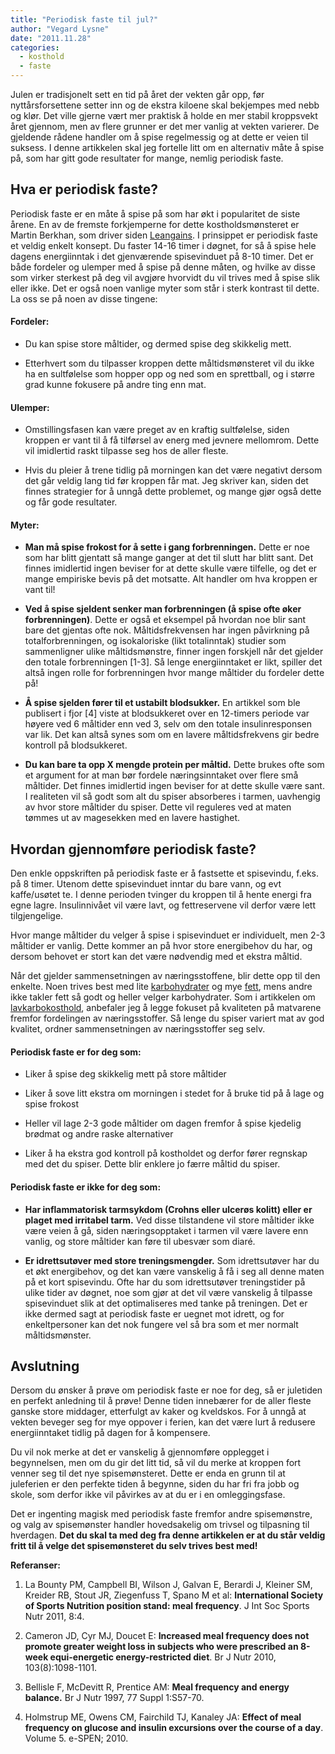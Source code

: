 ```yaml
---
title: "Periodisk faste til jul?"
author: "Vegard Lysne"
date: "2011.11.28"
categories: 
  - kosthold
  - faste
---
```


Julen er tradisjonelt sett en tid på året der vekten går opp, før nyttårsforsettene setter inn og de ekstra kiloene skal bekjempes med nebb og klør. Det ville gjerne vært mer praktisk å holde en mer stabil kroppsvekt året gjennom, men av flere grunner er det mer vanlig at vekten varierer. De gjeldende rådene handler om å spise regelmessig og at dette er veien til suksess. I denne artikkelen skal jeg fortelle litt om en alternativ måte å spise på, som har gitt gode resultater for mange, nemlig periodisk faste.

## Hva er periodisk faste?

Periodisk faste er en måte å spise på som har økt i popularitet de siste årene. En av de fremste forkjemperne for dette kostholdsmønsteret er Martin Berkhan, som driver siden [Leangains](http://www.leangains.com/). I prinsippet er periodisk faste et veldig enkelt konsept. Du faster 14-16 timer i døgnet, for så å spise hele dagens energiinntak i det gjenværende spisevinduet på 8-10 timer. Det er både fordeler og ulemper med å spise på denne måten, og hvilke av disse som virker sterkest på deg vil avgjøre hvorvidt du vil trives med å spise slik eller ikke. Det er også noen vanlige myter som står i sterk kontrast til dette. La oss se på noen av disse tingene:

#### Fordeler:

-   Du kan spise store måltider, og dermed spise deg skikkelig mett.

-   Etterhvert som du tilpasser kroppen dette måltidsmønsteret vil du ikke ha en sultfølelse som hopper opp og ned som en sprettball, og i større grad kunne fokusere på andre ting enn mat.

#### Ulemper:

-   Omstillingsfasen kan være preget av en kraftig sultfølelse, siden kroppen er vant til å få tilførsel av energ med jevnere mellomrom. Dette vil imidlertid raskt tilpasse seg hos de aller fleste.

-   Hvis du pleier å trene tidlig på morningen kan det være negativt dersom det går veldig lang tid før kroppen får mat. Jeg skriver kan, siden det finnes strategier for å unngå dette problemet, og mange gjør også dette og får gode resultater.

#### Myter:

-   **Man må spise frokost for å sette i gang forbrenningen.** Dette er noe som har blitt gjentatt så mange ganger at det til slutt har blitt sant. Det finnes imidlertid ingen beviser for at dette skulle være tilfelle, og det er mange empiriske bevis på det motsatte. Alt handler om hva kroppen er vant til!

-   **Ved å spise sjeldent senker man forbrenningen (å spise ofte øker forbrenningen)**. Dette er også et eksempel på hvordan noe blir sant bare det gjentas ofte nok. Måltidsfrekvensen har ingen påvirkning på totalforbrenningen, og isokaloriske (likt totalinntak) studier som sammenligner ulike måltidsmønstre, finner ingen forskjell når det gjelder den totale forbrenningen \[1-3\]. Så lenge energiinntaket er likt, spiller det altså ingen rolle for forbrenningen hvor mange måltider du fordeler dette på!

-   **Å spise sjelden fører til et ustabilt blodsukker.** En artikkel som ble publisert i fjor \[4\] viste at blodsukkeret over en 12-timers periode var høyere ved 6 måltider enn ved 3, selv om den totale insulinresponsen var lik. Det kan altså synes som om en lavere måltidsfrekvens gir bedre kontroll på blodsukkeret.

-   **Du kan bare ta opp X mengde protein per måltid.** Dette brukes ofte som et argument for at man bør fordele næringsinntaket over flere små måltider. Det finnes imidlertid ingen beviser for at dette skulle være sant. I realiteten vil så godt som alt du spiser absorberes i tarmen, uavhengig av hvor store måltider du spiser. Dette vil reguleres ved at maten tømmes ut av magesekken med en lavere hastighet.

## Hvordan gjennomføre periodisk faste?

Den enkle oppskriften på periodisk faste er å fastsette et spisevindu, f.eks. på 8 timer. Utenom dette spisevinduet inntar du bare vann, og evt kaffe/usøtet te. I denne perioden tvinger du kroppen til å hente energi fra egne lagre. Insulinnivået vil være lavt, og fettreservene vil derfor være lett tilgjengelige.

Hvor mange måltider du velger å spise i spisevinduet er individuelt, men 2-3 måltider er vanlig. Dette kommer an på hvor store energibehov du har, og dersom behovet er stort kan det være nødvendig med et ekstra måltid.

Når det gjelder sammensetningen av næringsstoffene, blir dette opp til den enkelte. Noen trives best med lite [karbohydrater](brokenlink/karbohydrater/ "Karbohydrater") og mye [fett](http://www.friskogfunksjonellno//fett/ "Fetthttp://friskogfunksjonell.wordpress.com/2011/10/17/fett/"), mens andre ikke takler fett så godt og heller velger karbohydrater. Som i artikkelen om [lavkarbokosthold](brokenlink/en-enkel-innforing-i-lavkarbokosthold/ "En kort innføring i lavkarbokosthold og tilpasning til din livsstil"), anbefaler jeg å legge fokuset på kvaliteten på matvarene fremfor fordelingen av næringsstoffer. Så lenge du spiser variert mat av god kvalitet, ordner sammensetningen av næringsstoffer seg selv.

#### Periodisk faste er for deg som:

-   Liker å spise deg skikkelig mett på store måltider

-   Liker å sove litt ekstra om morningen i stedet for å bruke tid på å lage og spise frokost

-   Heller vil lage 2-3 gode måltider om dagen fremfor å spise kjedelig brødmat og andre raske alternativer

-   Liker å ha ekstra god kontroll på kostholdet og derfor fører regnskap med det du spiser. Dette blir enklere jo færre måltid du spiser.

#### Periodisk faste er ikke for deg som:

-   **Har inflammatorisk tarmsykdom (Crohns eller ulcerøs kolitt) eller er plaget med irritabel tarm.** Ved disse tilstandene vil store måltider ikke være veien å gå, siden næringsopptaket i tarmen vil være lavere enn vanlig, og store måltider kan føre til ubesvær som diaré.

-   **Er idrettsutøver med store treningsmengder.** Som idrettsutøver har du et økt energibehov, og det kan være vanskelig å få i seg all denne maten på et kort spisevindu. Ofte har du som idrettsutøver treningstider på ulike tider av døgnet, noe som gjør at det vil være vanskelig å tilpasse spisevinduet slik at det optimaliseres med tanke på treningen. Det er ikke dermed sagt at periodisk faste er uegnet mot idrett, og for enkeltpersoner kan det nok fungere vel så bra som et mer normalt måltidsmønster.

## Avslutning

Dersom du ønsker å prøve om periodisk faste er noe for deg, så er juletiden en perfekt anledning til å prøve! Denne tiden innebærer for de aller fleste ganske store middager, etterfulgt av kaker og kveldskos. For å unngå at vekten beveger seg for mye oppover i ferien, kan det være lurt å redusere energiinntaket tidlig på dagen for å kompensere.

Du vil nok merke at det er vanskelig å gjennomføre opplegget i begynnelsen, men om du gir det litt tid, så vil du merke at kroppen fort venner seg til det nye spisemønsteret. Dette er enda en grunn til at juleferien er den perfekte tiden å begynne, siden du har fri fra jobb og skole, som derfor ikke vil påvirkes av at du er i en omleggingsfase.

Det er ingenting magisk med periodisk faste fremfor andre spisemønstre, og valg av spisemønster handler hovedsakelig om trivsel og tilpasning til hverdagen. **Det du skal ta med deg fra denne artikkelen er at du står veldig fritt til å velge det spisemønsteret du selv trives best med!**

**Referanser:**

1.  La Bounty PM, Campbell BI, Wilson J, Galvan E, Berardi J, Kleiner SM, Kreider RB, Stout JR, Ziegenfuss T, Spano M et al: **International Society of Sports Nutrition position stand: meal frequency**. J Int Soc Sports Nutr 2011, 8:4.

2.  Cameron JD, Cyr MJ, Doucet E: **Increased meal frequency does not promote greater weight loss in subjects who were prescribed an 8-week equi-energetic energy-restricted diet**. Br J Nutr 2010, 103(8):1098-1101.

3.  Bellisle F, McDevitt R, Prentice AM: **Meal frequency and energy balance.** Br J Nutr 1997, 77 Suppl 1:S57-70.

4.  Holmstrup ME, Owens CM, Fairchild TJ, Kanaley JA: **Effect of meal frequency on glucose and insulin excursions over the course of a day**. Volume 5. e-SPEN; 2010.
